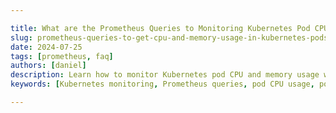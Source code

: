 ```yaml
---

title: What are the Prometheus Queries to Monitoring Kubernetes Pod CPU and Memory
slug: prometheus-queries-to-get-cpu-and-memory-usage-in-kubernetes-pods
date: 2024-07-25
tags: [prometheus, faq]
authors: [daniel]
description: Learn how to monitor Kubernetes pod CPU and memory usage with Prometheus queries. Optimize your cluster performance with effective resource tracking.
keywords: [Kubernetes monitoring, Prometheus queries, pod CPU usage, pod memory usage, PromQL, resource metrics, container monitoring]

---
```


<head>
<script
  type="application/ld+json"
  dangerouslySetInnerHTML={{ __html: JSON.stringify({
    "@context": "https://schema.org",
    "@type": "TechArticle",
    "headline": "What are the Prometheus Queries to Monitoring Kubernetes Pod CPU and Memory",
    "alternativeHeadline": "Prometheus Queries for Monitoring Kubernetes Pod CPU and Memory Usage",
    "author": {
      "@type": "Daniel",
      "name": "Yuvraj"
    },
    "publisher": {
      "@type": "Organization",
      "name": "SigNoz",
      "logo": {
        "@type": "ImageObject",
        "url": "https://signoz.io/img/SigNozLogo-orange.svg"
      }
    },
    "datePublished": "2024-07-25T00:00:00Z",
    "dateModified": "2024-07-25T00:00:00Z",
    "mainEntityOfPage": {
      "@type": "WebPage",
      "@id": "https://signoz.io/guides/prometheus-queries-to-get-cpu-and-memory-usage-in-kubernetes-pods/"
    },
    "description": "Learn how to monitor Kubernetes pod CPU and memory usage with Prometheus queries. Optimize your cluster performance with effective resource tracking.",
    "keywords": "Kubernetes monitoring, Prometheus queries, pod CPU usage, pod memory usage, PromQL, resource metrics, container monitoring",
    "articleSection": "Technology",
    "inLanguage": "en",
    "isPartOf": {
      "@type": "Blog",
      "name": "SigNoz Blog",
      "url": "https://signoz.io/blog/"
    },
    "about": [
      {
        "@type": "Thing",
        "name": "Prometheus",
        "description": "An open-source monitoring and alerting toolkit designed for reliability and scalability."
      },
      {
        "@type": "Thing",
        "name": "Kubernetes",
        "description": "An open-source container orchestration platform designed to automate the deployment, scaling, and management of containerized applications."
      },
      {
        "@type": "Thing",
        "name": "PromQL",
        "description": "Prometheus Query Language used to query and analyze metrics."
      },
      {
        "@type": "Thing",
        "name": "CPU Usage",
        "description": "Measurement of the processing power used by an application or system."
      },
      {
        "@type": "Thing",
        "name": "Memory Usage",
        "description": "Measurement of the memory consumed by an application or system."
      }
    ],
    "mentions": [
      {
        "@type": "SoftwareApplication",
        "name": "Prometheus",
        "applicationCategory": "Monitoring Tool"
      },
      {
        "@type": "SoftwareApplication",
        "name": "SigNoz",
        "applicationCategory": "Observability Platform"
      },
      {
        "@type": "SoftwareApplication",
        "name": "Grafana",
        "applicationCategory": "Visualization Tool"
      }
    ],
    "mainEntity": {
      "@type": "FAQPage",
      "mainEntity": [
        {
          "@type": "Question",
          "name": "Why monitor Kubernetes pod resources?",
          "acceptedAnswer": {
            "@type": "Answer",
            "text": "Monitoring Kubernetes pod resources is essential for maintaining optimal cluster performance and cost-efficiency. It helps track resource usage, identify issues, make informed scaling decisions, and control costs."
          }
        },
        {
          "@type": "Question",
          "name": "What are key metrics for CPU and memory usage in Kubernetes pods?",
          "acceptedAnswer": {
            "@type": "Answer",
            "text": "Key metrics include container_cpu_usage_seconds_total for CPU usage and container_memory_usage_bytes for memory usage. Additionally, kube_pod_container_resource_limits and kube_pod_container_resource_requests provide information on resource limits and requests."
          }
        },
        {
          "@type": "Question",
          "name": "How to query CPU usage in Kubernetes pods with Prometheus?",
          "acceptedAnswer": {
            "@type": "Answer",
            "text": "To query CPU usage, use Prometheus queries such as: sum(rate(container_cpu_usage_seconds_total{container!=\"\"}[5m])) by (pod) for basic CPU usage per pod, and sum(rate(container_cpu_usage_seconds_total{container!=\"\"}[5m])) by (pod) / sum(kube_pod_container_resource_limits{resource=\"cpu\"}) by (pod) * 100 for CPU usage as a percentage of allocated resources."
          }
        },
        {
          "@type": "Question",
          "name": "How to monitor memory usage in Kubernetes pods with Prometheus?",
          "acceptedAnswer": {
            "@type": "Answer",
            "text": "Use queries like sum(container_memory_usage_bytes{container!=\"\"}) by (pod) for current memory usage across pods and sum(rate(container_memory_usage_bytes{container!=\"\"}[1h])) by (pod) for memory usage trends over time. To identify potential memory leaks, use sum(container_memory_working_set_bytes{container!=\"\"}) by (pod) / sum(kube_pod_container_resource_limits{resource=\"memory\"}) by (pod) > 0.8."
          }
        },
        {
          "@type": "Question",
          "name": "What are best practices for Prometheus queries in Kubernetes?",
          "acceptedAnswer": {
            "@type": "Answer",
            "text": "Best practices include using label selectors efficiently, aggregating metrics wisely, implementing rate() and increase() functions for accurate measurements, and optimizing query performance by using time range selectors judiciously and avoiding overly complex queries."
          }
        }
      ]
    },
    "tutorial": {
      "@type": "HowTo",
      "name": "Monitoring Kubernetes Pod CPU and Memory Usage with Prometheus",
      "step": [
        {
          "@type": "HowToStep",
          "name": "Understand PromQL",
          "text": "Grasp the basics of PromQL (Prometheus Query Language) to unlock powerful insights from your Kubernetes metrics."
        },
        {
          "@type": "HowToStep",
          "name": "Identify Key Metrics",
          "text": "Key metrics for CPU and memory usage in Kubernetes pods include container_cpu_usage_seconds_total, container_memory_usage_bytes, kube_pod_container_resource_limits, and kube_pod_container_resource_requests."
        },
        {
          "@type": "HowToStep",
          "name": "Query CPU Usage",
          "text": "Use PromQL queries to monitor CPU usage, such as sum(rate(container_cpu_usage_seconds_total{container!=\"\"}[5m])) by (pod) for basic CPU usage per pod."
        },
        {
          "@type": "HowToStep",
          "name": "Query Memory Usage",
          "text": "Use PromQL queries to monitor memory usage, such as sum(container_memory_usage_bytes{container!=\"\"}) by (pod) for current memory usage across pods."
        },
        {
          "@type": "HowToStep",
          "name": "Visualize Data in Grafana",
          "text": "Create informative dashboards in Grafana by setting up panels for CPU and memory usage trends, using gauge charts for current resource utilization percentages, and implementing heat maps to identify patterns in resource usage over time."
        }
      ]
    }
  }) }}
/>
</head>

Kubernetes has revolutionized container orchestration, but with great power comes great responsibility—especially when it comes to resource management. Monitoring your Kubernetes pod CPU and memory usage is crucial for maintaining optimal cluster performance and cost-efficiency. Prometheus, a powerful open-source monitoring system, offers robust querying capabilities to help you track these vital metrics. This guide will walk you through essential Prometheus queries to get CPU and memory usage in Kubernetes pods, ensuring you can keep your cluster running smoothly.

## Why Monitor Kubernetes Pod Resources?

Resource monitoring in Kubernetes environments is not just a nice-to-have—it's a necessity. Excessive CPU and memory usage can significantly impact cluster performance, leading to slower response times, increased latency, and even pod evictions. By implementing effective monitoring with Prometheus, you gain:

1. **Real-time visibility**: Track resource usage across your entire cluster.
2. **Proactive management**: Identify and address issues before they escalate.
3. **Optimized scaling**: Make informed decisions about when to scale your resources.
4. **Cost control**: Avoid over-provisioning and reduce unnecessary expenses.

## Understanding Prometheus Queries for Kubernetes Monitoring

Before diving into specific queries, it's essential to grasp the basics of PromQL ([Prometheus Query Language](https://signoz.io/guides/promql-cheat-sheet/)). PromQL is the key to unlocking powerful insights from your Kubernetes metrics. Here are some fundamental concepts:

- **Metrics**: Time series data with a name and key-value pairs (labels).
- **Selectors**: Used to filter and aggregate metrics based on labels.
- **Functions**: Manipulate and transform data (e.g., `rate()`, `sum()`, `avg()`).

Key metrics for CPU and memory usage in Kubernetes pods include:

- `container_cpu_usage_seconds_total`: Total CPU time consumed by a container.
- `container_memory_usage_bytes`: Current memory usage of a container.
- `kube_pod_container_resource_limits`: Resource limits set for containers.
- `kube_pod_container_resource_requests`: Resource requests set for containers.

It's important to note the difference between container-level and pod-level metrics. Container metrics provide granular data for individual containers, while pod metrics aggregate data across all containers in a pod.

## How to Query CPU Usage in Kubernetes Pods with Prometheus

To monitor CPU usage effectively, you'll need to craft queries that provide meaningful insights. Here are some essential queries to get you started:

1. **Basic CPU usage per pod**:

```
sum(rate(container_cpu_usage_seconds_total{container!=""}[5m])) by (pod)

```

This query calculates the average CPU usage over the last 5 minutes for each pod.

1. **CPU usage as a percentage of allocated resources**:

```
sum(rate(container_cpu_usage_seconds_total{container!=""}[5m])) by (pod) /
sum(kube_pod_container_resource_limits{resource="cpu"}) by (pod) * 100

```

This query shows CPU usage as a percentage of the pod's CPU limit, helping you identify pods approaching their resource constraints.

1. **Identifying pods with highest CPU consumption**:

```
topk(5, sum(rate(container_cpu_usage_seconds_total{container!=""}[5m])) by (pod))

```

Use this query to find the top 5 pods consuming the most CPU resources.

1. **Detecting CPU throttling events**:

```
sum(rate(container_cpu_cfs_throttled_seconds_total{container!=""}[5m])) by (pod) > 0

```

This query helps you identify pods experiencing CPU throttling, which can indicate resource constraints.

## Monitoring Memory Usage in Kubernetes Pods

Memory usage is equally critical to monitor. Here are some useful Prometheus queries for tracking memory consumption:

1. **Current memory usage across pods**:

```
sum(container_memory_usage_bytes{container!=""}) by (pod)

```

This query shows the current memory usage for each pod in bytes.

1. **Memory usage trends over time**:

```
sum(rate(container_memory_usage_bytes{container!=""}[1h])) by (pod)

```

Use this query to observe memory usage trends over the past hour.

1. **Identifying potential memory leaks**:

```
sum(container_memory_working_set_bytes{container!=""}) by (pod) /
sum(kube_pod_container_resource_limits{resource="memory"}) by (pod) > 0.8

```

This query helps you spot pods using more than 80% of their memory limit, which could indicate a memory leak.

1. **Detecting Out of Memory (OOM) events**:

```
kube_pod_container_status_last_terminated_reason{reason="OOMKilled"} == 1

```

Use this query to identify pods that have been terminated due to OOM events.

## Best Practices for Prometheus Queries in Kubernetes

To get the most out of your Prometheus queries for Kubernetes monitoring, follow these best practices:

1. **Use label selectors efficiently**: Target specific namespaces or deployments to reduce query complexity and improve performance.
2. **[Aggregate metrics](https://signoz.io/docs/metrics-management/types-and-aggregation/) wisely**: Use functions like `sum()`, `avg()`, and `max()` to get meaningful insights across groups of pods or nodes.
3. **Implement `rate()` and `increase()` functions**: These functions provide more accurate measurements for counters over time.
4. **Optimize query performance**: Use time range selectors judiciously and avoid overly complex queries that may impact Prometheus performance.

## Visualizing Kubernetes Resource Usage with Grafana

While Prometheus provides powerful querying capabilities, visualizing the data can enhance your monitoring experience. Grafana, an open-source visualization tool, integrates seamlessly with Prometheus to create informative dashboards. Here are some tips for effective visualization:

1. Create dedicated panels for CPU and memory usage trends.
2. Use gauge charts to display current resource utilization percentages.
3. Implement heat maps to identify patterns in resource usage over time.
4. Set up alerting rules based on predefined thresholds to proactively manage resources.

## Key Takeaways

- Prometheus offers robust querying capabilities for monitoring Kubernetes pod resources.
- Effective PromQL queries are essential for gaining accurate insights into CPU and memory usage.
- Combining CPU and memory metrics provides a comprehensive view of pod health and performance.
- Regular monitoring and alerting help maintain optimal cluster performance and cost-efficiency.

By mastering Prometheus queries for CPU and memory usage in Kubernetes pods, you'll be well-equipped to maintain a healthy, efficient, and scalable cluster. Remember to continuously refine your monitoring strategy as your Kubernetes environment evolves, ensuring you stay ahead of potential resource issues and optimize your infrastructure for peak performance.

## Enhance Your Monitoring with SigNoz

While Prometheus offers powerful monitoring capabilities, managing retention and scaling can become challenging as your infrastructure grows. SigNoz provides a comprehensive monitoring solution that builds upon Prometheus' strengths while addressing its limitations.

<GetStartedSigNoz />

With [SigNoz](https://signoz.io/docs/introduction/), you can:
- Scale your monitoring infrastructure effortlessly
- Access advanced querying and visualization capabilities
- Benefit from integrated tracing and logging alongside metrics.
- Get high performance with the clickhouse database
- Take advantage of SigNoz's exceptional exception monitoring capabilities